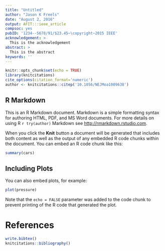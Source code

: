 ```yaml
---
title: "Untitled"
author: "Jason K Freels"
date: "August 2, 2016"
output: AFIT:::ieee_article
compsoc: yes
pubID: '1234--5678/91/$23.45~\copyright~2015 IEEE'
acknowledgement: >
  This is the acknowledgement
abstract: >
  This is the abstract
keywords: ''
---
```


```r
knitr::opts_chunk$set(echo = TRUE)
library(knitcitations)
cite_options(citation_format='numeric')
author <- knitcitations::citep('10.1056/NEJMoa1009638')
```

## R Markdown

This is an R Markdown document. Markdown is a simple formatting syntax for authoring HTML, PDF, and MS Word documents. For more details on using R `r try(author)` Markdown see <http://rmarkdown.rstudio.com>.

When you click the **Knit** button a document will be generated that includes both content as well as the output of any embedded R code chunks within the document. You can embed an R code chunk like this:

```r
summary(cars)
```

## Including Plots

You can also embed plots, for example:

```r
plot(pressure)
```

Note that the `echo = FALSE` parameter was added to the code chunk to prevent printing of the R code that generated the plot.

# References

```r
write.bibtex()
knitcitations::bibliography()
```
